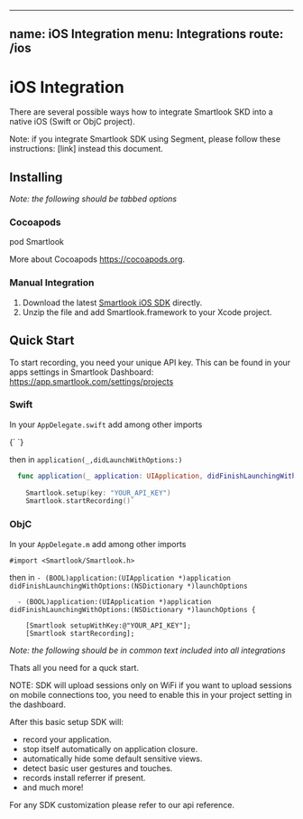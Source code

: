 
---
name: iOS Integration
menu: Integrations
route: /ios
---

# iOS Integration

There are several possible ways how to integrate Smartlook SKD into a native iOS (Swift or ObjC project).

Note: if you integrate Smartlook SDK using Segment, please follow these instructions: [link] instead this document.

## Installing

*Note: the following should be tabbed options*

### Cocoapods

pod Smartlook

More about Cocoapods https://cocoapods.org.

### Manual Integration

1. Download the latest [Smartlook iOS SDK](https://sdk.smartlook.com/ios/smartlook-ios-sdk-1.2.5.59.zip) directly.
2. Unzip the file and add Smartlook.framework to your Xcode project.

## Quick Start 

To start recording, you need your unique API key. This can be found in your apps settings in Smartlook Dashboard: https://app.smartlook.com/settings/projects

### Swift

In your `AppDelegate.swift` add among other imports

<CodeBlock language="swift">
  {`
  `}
</CodeBlock>


then in `application(_,didLaunchWithOptions:)`

```swift
  func application(_ application: UIApplication, didFinishLaunchingWithOptions launchOptions: [UIApplication.LaunchOptionsKey: Any]?) -> Bool {
        
    Smartlook.setup(key: "YOUR_API_KEY")
    Smartlook.startRecording()`
```

### ObjC

In your `AppDelegate.m` add among other imports

```objc
#import <Smartlook/Smartlook.h>
```

then in `- (BOOL)application:(UIApplication *)application didFinishLaunchingWithOptions:(NSDictionary *)launchOptions`

```objc
  - (BOOL)application:(UIApplication *)application didFinishLaunchingWithOptions:(NSDictionary *)launchOptions {
        
    [Smartlook setupWithKey:@"YOUR_API_KEY"];
    [Smartlook startRecording];
```

*Note: the following should be in common text included into all integrations*

Thats all you need for a quck start.

NOTE: SDK will upload sessions only on WiFi if you want to upload sessions on mobile connections too, you need to enable this in your project setting in the dashboard.

After this basic setup SDK will:
- record your application.
- stop itself automatically on application closure.
- automatically hide some default sensitive views.
- detect basic user gestures and touches.
- records install referrer if present.
- and much more!

For any SDK customization please refer to our api reference.



